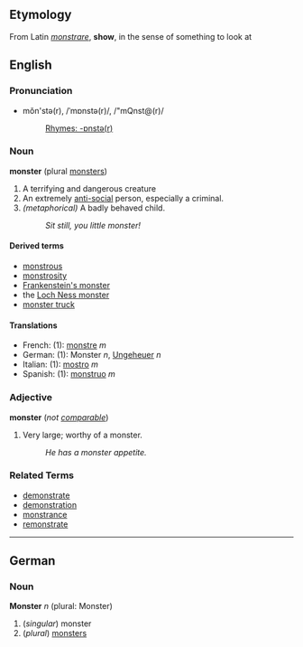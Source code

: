 ==Etymology==
From Latin ''[[monstrare]]'', '''show''', in the sense of something to look at

==English==
===Pronunciation===
*mŏn'stə(r), /ˈmɒnstə(r)/, /"mQnst@(r)/
*:[[Rhymes:English:-ɒnstə(r)|Rhymes: -ɒnstə(r)]]

===Noun===
'''monster''' (plural [[monsters]])

#A terrifying and dangerous creature
#An extremely [[anti-social]] person, especially a criminal.
#''(metaphorical)'' A badly behaved child.
#:''Sit still, you little monster!''

====Derived terms====
*[[monstrous]]
*[[monstrosity]]
*[[Frankenstein's monster]]
*the [[Loch Ness monster]]
*[[monster truck]]

====Translations====
*French: (1): [[monstre]] ''m''
*German: (1): Monster ''n'', [[Ungeheuer]] ''n''
*Italian: (1): [[mostro]] ''m''
*Spanish: (1): [[monstruo]] ''m''

===Adjective===
'''monster''' (''not [[comparable]]'')

#Very large; worthy of a monster.
#:''He has a monster appetite.''

===Related Terms===
*[[demonstrate]]
*[[demonstration]]
*[[monstrance]]
*[[remonstrate]]

----

==German==
===Noun===
'''Monster''' ''n'' (plural: Monster)

# (''singular'') monster
# (''plural'') [[monsters]]